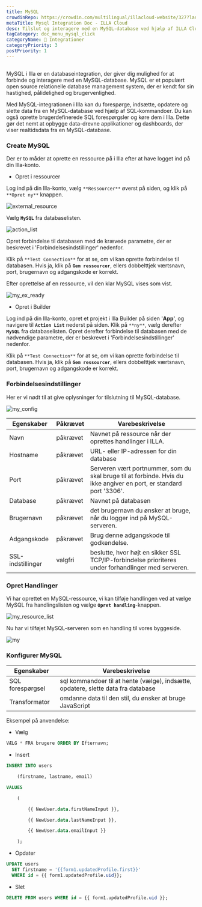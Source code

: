 ```yaml
---
title: MySQL
crowdinRepo: https://crowdin.com/multilingual/illacloud-website/327?languages=da&filter=basic&value=0
metaTitle: Mysql Integration Doc - ILLA Cloud
desc: Tilslut og interagere med en MySQL-database ved hjælp af ILLA Cloud. Opret apps, der kan forespørge, manipulere og visualisere data. Automatisere og optimere dataarbejdsprocesser.
tagCategory: doc_menu_mysql_click
categoryName: 🔨 Integrationer
categoryPriority: 3
postPriority: 1
---
```


## <h2 hidden>Hvad er MySQL?</h2>

MySQL i Illa er en databaseintegration, der giver dig mulighed for at forbinde og interagere med en MySQL-database. MySQL er et populært open source relationelle database management system, der er kendt for sin hastighed, pålidelighed og brugervenlighed.

Med MySQL-integrationen i Illa kan du forespørge, indsætte, opdatere og slette data fra en MySQL-database ved hjælp af SQL-kommandoer. Du kan også oprette brugerdefinerede SQL forespørgsler og køre dem i Illa. Dette gør det nemt at opbygge data-drevne applikationer og dashboards, der viser realtidsdata fra en MySQL-database.

### Create MySQL

Der er to måder at oprette en ressource på i Illa efter at have logget ind på din Illa-konto.

-   Opret i ressourcer

Log ind på din Illa-konto, vælg `**Ressourcer**` øverst på siden, og klik på `**Opret ny**` knappen.

![external_resource](https://cdn.illacloud.com/official-website/img/docs/external_resource.png)

Vælg **`MySQL`** fra databaselisten.

![action_list](https://cdn.illacloud.com/official-website/img/docs/action_list.png)

Opret forbindelse til databasen med de krævede parametre, der er beskrevet i 'Forbindelsesindstillinger' nedenfor.

Klik på `**Test Connection**` for at se, om vi kan oprette forbindelse til databasen. Hvis ja, klik på **`Gem ressourcer`**, ellers dobbelttjek værtsnavn, port, brugernavn og adgangskode er korrekt.

Efter oprettelse af en ressource, vil den klar MySQL vises som vist.

![my_ex_ready](https://cdn.illacloud.com/official-website/img/docs/my_ex_ready.png)

-   Opret i Builder

Log ind på din Illa-konto, opret et projekt i Illa Builder på siden '**App**', og navigere til **`Action List`** nederst på siden. Klik på `**ny**`, vælg derefter **`MySQL`** fra databaselisten. Opret derefter forbindelse til databasen med de nødvendige parametre, der er beskrevet i 'Forbindelsesindstillinger' nedenfor.

Klik på `**Test Connection**` for at se, om vi kan oprette forbindelse til databasen. Hvis ja, klik på **`Gem ressourcer`**, ellers dobbelttjek værtsnavn, port, brugernavn og adgangskode er korrekt.

### Forbindelsesindstillinger

Her er vi nødt til at give oplysninger for tilslutning til MySQL-database.

![my_config](https://cdn.illacloud.com/official-website/img/docs/my_config.png)

| Egenskaber        | Påkrævet | Varebeskrivelse                                                                                                          |
| ----------------- | -------- | ------------------------------------------------------------------------------------------------------------------------ |
| Navn              | påkrævet | Navnet på ressource når der oprettes handlinger i ILLA.                                                                  |
| Hostname          | påkrævet | URL- eller IP-adressen for din database                                                                                  |
| Port              | påkrævet | Serveren vært portnummer, som du skal bruge til at forbinde. Hvis du ikke angiver en port, er standard port '3306'.      |
| Database          | påkrævet | Navnet på databasen                                                                                                      |
| Brugernavn        | påkrævet | det brugernavn du ønsker at bruge, når du logger ind på MySQL-serveren.                                                  |
| Adgangskode       | påkrævet | Brug denne adgangskode til godkendelse.                                                                                  |
| SSL-indstillinger | valgfri  | beslutte, hvor højt en sikker SSL TCP/IP-forbindelse prioriteres under forhandlinger med serveren.                       |

### Opret Handlinger

Vi har oprettet en MySQL-ressource, vi kan tilføje handlingen ved at vælge MySQL fra handlingslisten og vælge **`Opret handling`**-knappen.

![my_resource_list](https://cdn.illacloud.com/official-website/img/docs/my_resource_list.png)

Nu har vi tilføjet MySQL-serveren som en handling til vores byggeside.

![my](https://cdn.illacloud.com/official-website/img/docs/my.png)

### Konfigurer MySQL

| Egenskaber         | Varebeskrivelse                                                                   |
| ------------------ | --------------------------------------------------------------------------------- |
| SQL forespørgsel   | sql kommandoer til at hente (vælge), indsætte, opdatere, slette data fra database |
| Transformator      | omdanne data til den stil, du ønsker at bruge JavaScript                          |

Eksempel på anvendelse:

-   Vælg

```sql
VÆLG * FRA brugere ORDER BY Efternavn;
```

-   Insert

```sql
INSERT INTO users

	(firstname, lastname, email)

VALUES

	(

		{{ NewUser.data.firstNameInput }},

		{{ NewUser.data.lastNameInput }},

		{{ NewUser.data.emailInput }}

	);
```

-   Opdater

```sql
UPDATE users
  SET firstname = '{{form1.updatedProfile.first}}'
  WHERE id = {{ form1.updatedProfile.uid}};
```

-   Slet

```sql
DELETE FROM users WHERE id = {{ form1.updatedProfile.uid }};
```
